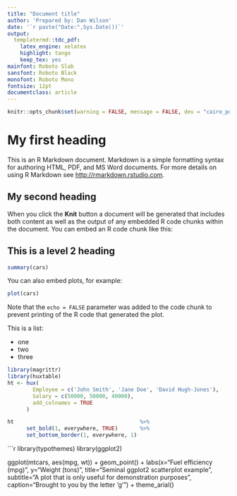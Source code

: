 ```yaml
---
title: "Document title"
author: 'Prepared by: Dan Wilson'
date: '`r paste("Date:",Sys.Date())`'
output:
  templatermd::tdc_pdf:
    latex_engine: xelatex
    highlight: tango
    keep_tex: yes
mainfont: Roboto Slab
sansfont: Roboto Black
monofont: Roboto Mono
fontsize: 12pt
documentclass: article
---
```

```r
knitr::opts_chunk$set(warning = FALSE, message = FALSE, dev = "cairo_pdf")
```  
# My first heading
This is an R Markdown document. Markdown is a simple formatting syntax for authoring HTML, PDF, and MS Word documents. For more details on using R Markdown see <http://rmarkdown.rstudio.com>.

## My second heading    
When you click the **Knit** button a document will be generated that includes both content as well as the output of any embedded R code chunks within the document. You can embed an R code chunk like this:
  
## This is a level 2 heading    
```r
summary(cars)
```

You can also embed plots, for example:
  
```r
plot(cars)
```

Note that the `echo = FALSE` parameter was added to the code chunk to prevent printing of the R code that generated the plot.

This is a list:

* one
* two
* three

```r
library(magrittr)
library(huxtable)
ht <- hux(
        Employee = c('John Smith', 'Jane Doe', 'David Hugh-Jones'),
        Salary = c(50000, 50000, 40000),
        add_colnames = TRUE
      )

ht                                        %>%
      set_bold(1, everywhere, TRUE)       %>%
      set_bottom_border(1, everywhere, 1)
```

```r
library(typothemes)
library(ggplot2)

ggplot(mtcars, aes(mpg, wt)) +
  geom_point() +
  labs(x="Fuel efficiency (mpg)", y="Weight (tons)",
       title="Seminal ggplot2 scatterplot example",
       subtitle="A plot that is only useful for demonstration purposes",
       caption="Brought to you by the letter 'g'") + 
  theme_arial()
